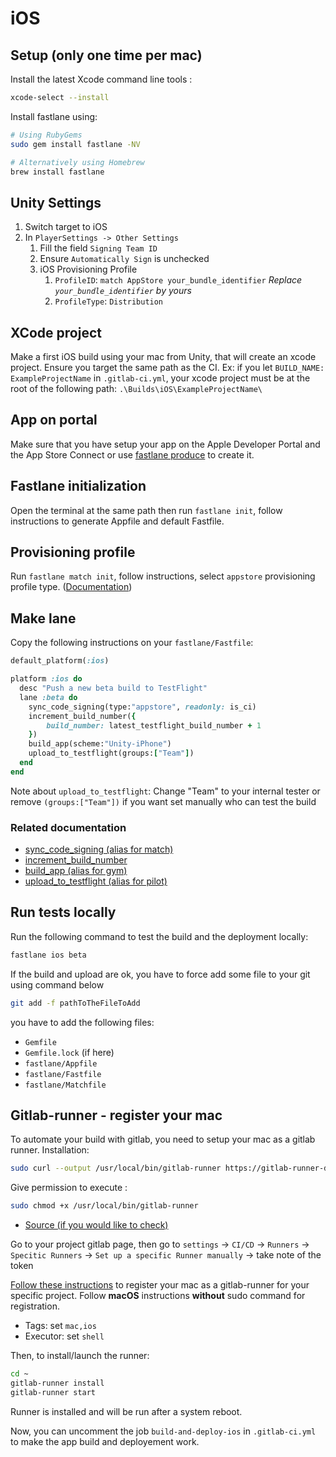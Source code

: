 # iOS

## Setup (only one time per mac)

Install the latest Xcode command line tools :

```bash
xcode-select --install
```

Install fastlane using:

```bash
# Using RubyGems
sudo gem install fastlane -NV

# Alternatively using Homebrew
brew install fastlane
```

## Unity Settings

1. Switch target to iOS
2. In `PlayerSettings -> Other Settings`
   1. Fill the field `Signing Team ID`
   2. Ensure `Automatically Sign` is unchecked
   3. iOS Provisioning Profile
      1. `ProfileID`: `match AppStore your_bundle_identifier` _Replace `your_bundle_identifier` by
         yours_
      2. `ProfileType`: `Distribution`

## XCode project

Make a first iOS build using your mac from Unity, that will create an xcode project. Ensure you
target the same path as the CI. Ex: if you let `BUILD_NAME: ExampleProjectName` in `.gitlab-ci.yml`,
your xcode project must be at the root of the following path: `.\Builds\iOS\ExampleProjectName\`

## App on portal

Make sure that you have setup your app on the Apple Developer Portal and the App Store Connect or
use [fastlane produce](https://docs.fastlane.tools/actions/produce/) to create it.

## Fastlane initialization

Open the terminal at the same path then run `fastlane init`, follow instructions to generate Appfile
and default Fastfile.

## Provisioning profile

Run `fastlane match init`, follow instructions, select `appstore` provisioning profile type.
([Documentation](https://docs.fastlane.tools/actions/match/))

## Make lane

Copy the following instructions on your `fastlane/Fastfile`:

```ruby
default_platform(:ios)

platform :ios do
  desc "Push a new beta build to TestFlight"
  lane :beta do
    sync_code_signing(type:"appstore", readonly: is_ci)
    increment_build_number({
        build_number: latest_testflight_build_number + 1
    })
    build_app(scheme:"Unity-iPhone")
    upload_to_testflight(groups:["Team"])
  end
end
```

Note about `upload_to_testflight`: Change "Team" to your internal tester or remove
`(groups:["Team"])` if you want set manually who can test the build

### Related documentation

- [sync_code_signing (alias for match)](https://docs.fastlane.tools/actions/sync_code_signing/)
- [increment_build_number](https://docs.fastlane.tools/actions/increment_build_number/)
- [build_app (alias for gym)](https://docs.fastlane.tools/actions/build_app/)
- [upload_to_testflight (alias for pilot)](https://docs.fastlane.tools/actions/testflight/)

## Run tests locally

Run the following command to test the build and the deployment locally:

```bash
fastlane ios beta
```

If the build and upload are ok, you have to force add some file to your git using command below

```bash
git add -f pathToTheFileToAdd
```

you have to add the following files:

- `Gemfile`
- `Gemfile.lock` (if here)
- `fastlane/Appfile`
- `fastlane/Fastfile`
- `fastlane/Matchfile`

## Gitlab-runner - register your mac

To automate your build with gitlab, you need to setup your mac as a gitlab runner. Installation:

```bash
sudo curl --output /usr/local/bin/gitlab-runner https://gitlab-runner-downloads.s3.amazonaws.com/latest/binaries/gitlab-runner-darwin-amd64
```

Give permission to execute :

```bash
sudo chmod +x /usr/local/bin/gitlab-runner
```

- [Source (if you would like to check)](https://docs.gitlab.com/runner/install/osx.html)

Go to your project gitlab page, then go to `settings` -> `CI/CD` -> `Runners` -> `Specitic Runners`
-> `Set up a specific Runner manually` -> take note of the token

[Follow these instructions](https://docs.gitlab.com/runner/register/index.html) to register your mac
as a gitlab-runner for your specific project. Follow **macOS** instructions **without** sudo command
for registration.

- Tags: set `mac,ios`
- Executor: set `shell`

Then, to install/launch the runner:

```bash
cd ~
gitlab-runner install
gitlab-runner start
```

Runner is installed and will be run after a system reboot.

Now, you can uncomment the job `build-and-deploy-ios` in `.gitlab-ci.yml` to make the app build and
deployement work.
